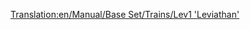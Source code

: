 [[Translation:en/Manual/Base Set/Trains/Lev1 'Leviathan']]
{{it/Manuale/Set base/Treni/StatLocomotive|Image=[[File:en/Manual/Base Set/Trains/Lev1leviathan.png]]
|Name=Lev1 'Leviathan'
|Costo=164.062
|Velocità=402
|Peso=105 
|Potenza=7.457
|Annuale=7.030
|Progettata=2020
|Vita=20
|Clima=
*Temperato
*Subartico
*Subtropicale  
|Descrizione=Anche se con alcuni problemi di affidabilità, questo motore offre un sostanziale miglioramento rispetto alla monorotaia. Non solo ha un aumento del 20% della velocità massima rispetto al Millennium Z1, grazie alle piste Maglev è anche in grado di trainare treni molto lunghi e pesanti.
|Real-life=[https://it.wikipedia.org/wiki/Transrapid Transrapid]
}}